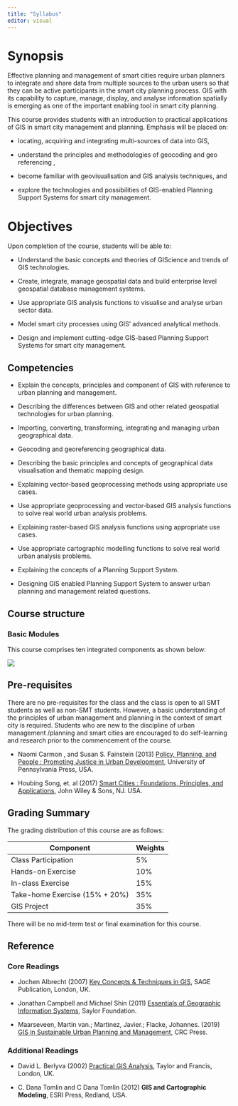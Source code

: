 ```yaml
---
title: "Syllabus"
editor: visual
---
```


# Synopsis

Effective planning and management of smart cities require urban planners to integrate and share data from multiple sources to the urban users so that they can be active participants in the smart city planning process. GIS with its capability to capture, manage, display, and analyse information spatially is emerging as one of the important enabling tool in smart city planning.

This course provides students with an introduction to practical applications of GIS in smart city management and planning. Emphasis will be placed on:

-   locating, acquiring and integrating multi-sources of data into GIS,

-   understand the principles and methodologies of geocoding and geo referencing ,

-   become familiar with geovisualisation and GIS analysis techniques, and

-   explore the technologies and possibilities of GIS-enabled Planning Support Systems for smart city management.

# Objectives

Upon completion of the course, students will be able to:

-   Understand the basic concepts and theories of GIScience and trends of GIS technologies.

-   Create, integrate, manage geospatial data and build enterprise level geospatial database management systems.

-   Use appropriate GIS analysis functions to visualise and analyse urban sector data.

-   Model smart city processes using GIS' advanced analytical methods.

-   Design and implement cutting-edge GIS-based Planning Support Systems for smart city management.

## Competencies

-   Explain the concepts, principles and component of GIS with reference to urban planning and management.

-   Describing the differences between GIS and other related geospatial technologies for urban planning.

-   Importing, converting, transforming, integrating and managing urban geographical data.

-   Geocoding and georeferencing geographical data.

-   Describing the basic principles and concepts of geographical data visualisation and thematic mapping design.

-   Explaining vector-based geoprocessing methods using appropriate use cases.

-   Use appropriate geoprocessing and vector-based GIS analysis functions to solve real world urban analysis problems.

-   Explaining raster-based GIS analysis functions using appropriate use cases.

-   Use appropriate cartographic modelling functions to solve real world urban analysis problems.

-   Explaining the concepts of a Planning Support System.

-   Designing GIS enabled Planning Support System to answer urban planning and management related questions.

## Course structure

### Basic Modules

This course comprises ten integrated components as shown below:

![](img/image1.png)

## Pre-requisites

There are no pre-requisites for the class and the class is open to all SMT students as well as non-SMT students. However, a basic understanding of the principles of urban management and planning in the context of smart city is required. Students who are new to the discipline of urban management /planning and smart cities are encouraged to do self-learning and research prior to the commencement of the course.

-   Naomi Carmon , and Susan S. Fainstein (2013) [Policy, Planning, and People : Promoting Justice in Urban Development](https://ebookcentral-proquest-com.libproxy.smu.edu.sg/lib/smu/detail.action?docID=3442079&query=Urban+Planning), University of Pennsylvania Press, USA.

-   Houbing Song, et. al (2017) [Smart Cities : Foundations, Principles, and Applications](https://ebookcentral-proquest-com.libproxy.smu.edu.sg/lib/smu/detail.action?docID=4883016&query=Smart+Cities), John Wiley & Sons, NJ. USA.

## Grading Summary

The grading distribution of this course are as follows:

| Component                      | Weights |
|--------------------------------|---------|
| Class Participation            | 5%      |
| Hands-on Exercise              | 10%     |
| In-class Exercise              | 15%     |
| Take-home Exercise (15% + 20%) | 35%     |
| GIS Project                    | 35%     |

There will be no mid-term test or final examination for this course.

## Reference

### Core Readings

-   Jochen Albrecht (2007) [Key Concepts & Techniques in GIS](https://ebookcentral-proquest-com.libproxy.smu.edu.sg/lib/smu/detail.action?pq-origsite=primo&docID=456755), SAGE Publication, London, UK.

-   Jonathan Campbell and Michael Shin (2011) [Essentials of Geographic Information Systems](https://open.umn.edu/opentextbooks/textbooks/essentials-of-geographic-information-systems), Saylor Foundation.

-   Maarseveen, Martin van.; Martinez, Javier.; Flacke, Johannes. (2019) [GIS in Sustainable Urban Planning and Management](https://www.taylorfrancis.com/books/oa-edit/10.1201/9781315146638/gis-sustainable-urban-planning-management-martin-van-maarseveen-javier-martinez-johannes-flacke), CRC Press.

### Additional Readings

-   David L. Berlyva (2002) [Practical GIS Analysis](https://ebookcentral-proquest-com.libproxy.smu.edu.sg/lib/smu/detail.action?docID=171349), Taylor and Francis, London, UK.

-   C. Dana Tomlin and C Dana Tomlin (2012) **GIS and Cartographic Modeling**, ESRI Press, Redland, USA.
